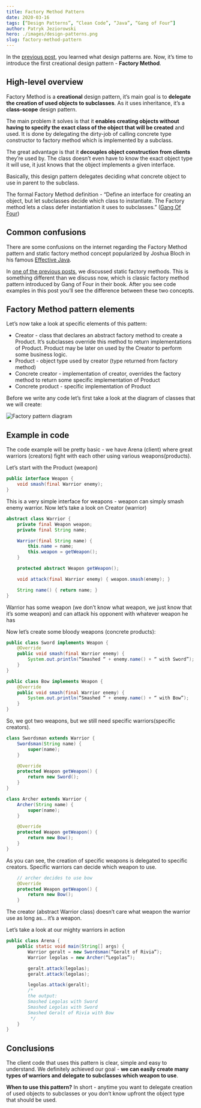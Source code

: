 ```yaml
---
title: Factory Method Pattern
date: 2020-03-16
tags: [“Design Patterns”, “Clean Code”, “Java”, “Gang of Four”]
author: Patryk Jeziorowski
hero: ./images/design-patterns.png
slug: factory-method-pattern
---
```

In the [previous post](/what-are-design-patterns), you learned what design patterns are. Now, it’s time to introduce the first creational design pattern - **Factory Method**.

## High-level overview

Factory Method is a **creational** design pattern, it’s main goal is to **delegate the creation of used objects to subclasses**. As it uses inheritance, it’s a **class-scope** design pattern. 

The main problem it solves is that it **enables creating objects without having to specify the exact class of the object that will be created** and used. It is done by delegating the dirty-job of calling concrete type constructor to factory method which is implemented by a subclass. 

The great advantage is that it **decouples object construction from clients** they’re used by. The class doesn’t even have to know the exact object type it will use, it just knows that the object implements a given interface.

Basically, this design pattern delegates deciding what concrete object to use in parent to the subclass.

The formal Factory Method definition - “Define an interface for creating an object, but let subclasses decide which class to instantiate. The Factory method lets a class defer instantiation it uses to subclasses.” ([Gang Of Four](https://en.wikipedia.org/wiki/Design_Patterns))


## Common confusions
There are some confusions on the internet regarding the Factory Method pattern and static factory method concept popularized by Joshua Bloch in his famous [Effective Java](https://www.amazon.com/Effective-Java-Joshua-Bloch/dp/0134685997/ref=sr_1_1?crid=2CCFGXKTIXULT&keywords=effective+java&qid=1572855713&s=books&sprefix=effect%2Cstripbooks-intl-ship%2C415&sr=1-1).

In [one of the previous posts](/static-factory-methods), we discussed static factory methods. This is something different than we discuss now, which is classic factory method pattern introduced by Gang of Four in their book. After you see code examples in this post you’ll see the difference between these two concepts.

## Factory Method pattern elements
Let’s now take a look at specific elements of this pattern:

- Creator - class that declares an abstract factory method to create a Product. It’s subclasses override this method to return implementations of Product. Product may be later on used by the Creator to perform some business logic.
- Product - object type used by creator (type returned from factory method)
- Concrete creator - implementation of creator, overrides the factory method to return some specific implementation of Product
- Concrete product - specific implementation of Product

Before we write any code let’s first take a look at the diagram of classes that we will create:

<div className="Image__Small">
  <img
    src="./images/factory-method.jpg"
    title="Factory pattern diagram"
    alt="Factory pattern diagram"
  />
</div>

## Example in code

The code example will be pretty basic - we have Arena (client) where great warriors (creators) fight with each other using various weapons(products).

Let’s start with the Product (weapon)

```java
public interface Weapon {
    void smash(final Warrior enemy);
}
```

This is a very simple interface for weapons - weapon can simply smash enemy warrior.
Now let’s take a look on Creator (warrior)

```java
abstract class Warrior {
    private final Weapon weapon;
    private final String name;

    Warrior(final String name) {
        this.name = name;
        this.weapon = getWeapon();
    }

    protected abstract Weapon getWeapon();

    void attack(final Warrior enemy) { weapon.smash(enemy); }

    String name() { return name; }
}
```

Warrior has some weapon (we don’t know what weapon, we just know that it’s some weapon) and can attack his opponent with whatever weapon he has

Now let’s create some bloody weapons (concrete products):

```java
public class Sword implements Weapon {
    @Override
    public void smash(final Warrior enemy) {
        System.out.println(“Smashed “ + enemy.name() + “ with Sword”);
    }
}
```

```java
public class Bow implements Weapon {
    @Override
    public void smash(final Warrior enemy) {
        System.out.println(“Smashed “ + enemy.name() + “ with Bow”);
    }
}
```

So, we got two weapons, but we still need specific warriors(specific creators).

```java
class Swordsman extends Warrior {
    Swordsman(String name) {
        super(name);
    }

    @Override
    protected Weapon getWeapon() {
        return new Sword();
    }
}
```

```java
class Archer extends Warrior {
    Archer(String name) {
        super(name);
    }

    @Override
    protected Weapon getWeapon() {
        return new Bow();
    }
}
```

As you can see, the creation of specific weapons is delegated to specific creators. Specific warriors can decide which weapon to use.

```java
    // archer decides to use bow
    @Override
    protected Weapon getWeapon() {
        return new Bow();
    }
```

The creator (abstract Warrior class) doesn’t care what weapon the warrior use as long as… it’s a weapon.

Let’s take a look at our mighty warriors in action

```java
public class Arena {
    public static void main(String[] args) {
        Warrior geralt = new Swordsman(“Geralt of Rivia”);
        Warrior legolas = new Archer(“Legolas”);

        geralt.attack(legolas);
        geralt.attack(legolas);

        legolas.attack(geralt);
        /* 
        the output:
        Smashed Legolas with Sword
        Smashed Legolas with Sword
        Smashed Geralt of Rivia with Bow
         */
    }
}
```

## Conclusions
The client code that uses this pattern is clear, simple and easy to understand. We definitely achieved our goal - **we can easily create many types of warriors and delegate to subclasses which weapon to use**.

**When to use this pattern?**
In short - anytime you want to delegate creation of used objects to subclasses or you don’t know upfront the object type that should be used.
